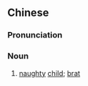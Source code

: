 ==Chinese==
{{zh-forms|type=12}}

===Pronunciation===
{{zh-pron
|m=xióngháizi
|cat=n
}}

===Noun===
{{zh-noun}}

# {{lb|zh|colloquial}} [[naughty]] [[child]]; [[brat]]